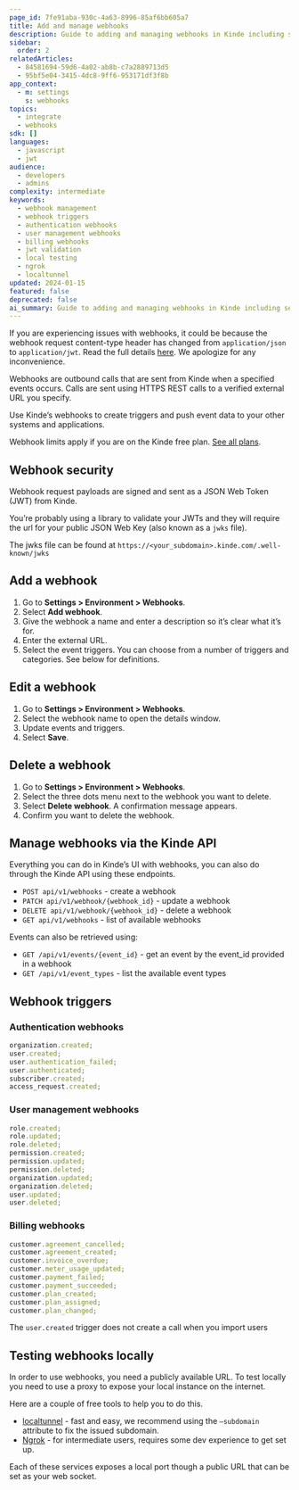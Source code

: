 ```yaml
---
page_id: 7fe91aba-930c-4a63-8996-85af6bb605a7
title: Add and manage webhooks
description: Guide to adding and managing webhooks in Kinde including security setup, trigger configuration, API management, and local testing with proxy tools
sidebar:
  order: 2
relatedArticles:
  - 84581694-59d6-4a02-ab8b-c7a2889713d5
  - 95bf5e04-3415-4dc8-9ff6-953171df3f8b
app_context:
  - m: settings
    s: webhooks
topics:
  - integrate
  - webhooks
sdk: []
languages:
  - javascript
  - jwt
audience:
  - developers
  - admins
complexity: intermediate
keywords:
  - webhook management
  - webhook triggers
  - authentication webhooks
  - user management webhooks
  - billing webhooks
  - jwt validation
  - local testing
  - ngrok
  - localtunnel
updated: 2024-01-15
featured: false
deprecated: false
ai_summary: Guide to adding and managing webhooks in Kinde including security setup, trigger configuration, API management, and local testing with proxy tools.
---
```


<Aside type="warning">

If you are experiencing issues with webhooks, it could be because the webhook request content-type header has changed from `application/json` to `application/jwt`. Read the full details [here](https://kinde.notion.site/Important-notice-for-webhooks-users-7fcf184faece41368603e513267dffc6). We apologize for any inconvenience.

</Aside>

Webhooks are outbound calls that are sent from Kinde when a specified events occurs. Calls are sent using HTTPS REST calls to a verified external URL you specify.

Use Kinde’s webhooks to create triggers and push event data to your other systems and applications.

<Aside type="upgrade">

Webhook limits apply if you are on the Kinde free plan. [See all plans](https://kinde.com/pricing/).

</Aside>

## Webhook security

Webhook request payloads are signed and sent as a JSON Web Token (JWT) from Kinde.

You’re probably using a library to validate your JWTs and they will require the url for your public JSON Web Key (also known as a `jwks` file).

The jwks file can be found at `https://<your_subdomain>.kinde.com/.well-known/jwks`

## Add a webhook

1. Go to **Settings > Environment > Webhooks**.
2. Select **Add webhook**.
3. Give the webhook a name and enter a description so it’s clear what it’s for.
4. Enter the external URL.
5. Select the event triggers. You can choose from a number of triggers and categories. See below for definitions.

## Edit a webhook

1. Go to **Settings > Environment > Webhooks**.
2. Select the webhook name to open the details window.
3. Update events and triggers.
4. Select **Save**.

## Delete a webhook

1. Go to **Settings > Environment > Webhooks**.
2. Select the three dots menu next to the webhook you want to delete.
3. Select **Delete webhook**. A confirmation message appears.
4. Confirm you want to delete the webhook.

## Manage webhooks via the Kinde API

Everything you can do in Kinde’s UI with webhooks, you can also do through the Kinde API using these endpoints.

- `POST api/v1/webhooks` - create a webhook
- `PATCH api/v1/webhook/{webhook_id}` - update a webhook
- `DELETE api/v1/webhook/{webhook_id}` - delete a webhook
- `GET api/v1/webhooks` - list of available webhooks

Events can also be retrieved using:

- `GET /api/v1/events/{event_id}` - get an event by the event_id provided in a webhook
- `GET /api/v1/event_types` - list the available event types

## Webhook triggers

### Authentication webhooks

```jsx
organization.created;
user.created;
user.authentication_failed;
user.authenticated;
subscriber.created;
access_request.created;
```

### User management webhooks

```jsx
role.created;
role.updated;
role.deleted;
permission.created;
permission.updated;
permission.deleted;
organization.updated;
organization.deleted;
user.updated;
user.deleted;
```

### Billing webhooks

```jsx
customer.agreement_cancelled;
customer.agreement_created;
customer.invoice_overdue;
customer.meter_usage_updated;
customer.payment_failed;
customer.payment_succeeded;
customer.plan_created;
customer.plan_assigned;
customer.plan_changed;
```

<Aside>

The `user.created` trigger does not create a call when you import users

</Aside>

## Testing webhooks locally

In order to use webhooks, you need a publicly available URL. To test locally you need to use a proxy to expose your local instance on the internet.

Here are a couple of free tools to help you to do this.

- [localtunnel](https://theboroer.github.io/localtunnel-www/) - fast and easy, we recommend using the `—subdomain` attribute to fix the issued subdomain.
- [Ngrok](https://ngrok.com/) - for intermediate users, requires some dev experience to get set up.

Each of these services exposes a local port though a public URL that can be set as your web socket.
